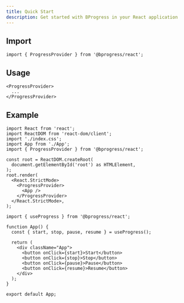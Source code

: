 ```yaml
---
title: Quick Start
description: Get started with BProgress in your React application
---
```



## Import

```tsx
import { ProgressProvider } from '@bprogress/react';
```

## Usage

```tsx
<ProgressProvider>
  ...
</ProgressProvider>
```

## Example

```tsx title="src/index.tsx"
import React from 'react';
import ReactDOM from 'react-dom/client';
import './index.css';
import App from './App';
import { ProgressProvider } from '@bprogress/react';

const root = ReactDOM.createRoot(
  document.getElementById('root') as HTMLElement,
);
root.render(
  <React.StrictMode>
    <ProgressProvider>
      <App />
    </ProgressProvider>
  </React.StrictMode>,
);
```

```tsx title="src/App.tsx"
import { useProgress } from '@bprogress/react';

function App() {
  const { start, stop, pause, resume } = useProgress();

  return (
    <div className="App">
      <button onClick={start}>Start</button>
      <button onClick={stop}>Stop</button>
      <button onClick={pause}>Pause</button>
      <button onClick={resume}>Resume</button>
    </div>
  );
}

export default App;
```
